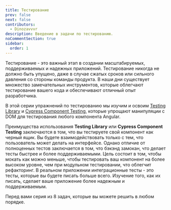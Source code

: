 ---
title: Тестирование
prev: false
next: false
contributors:
  - Dinozavvvr
description: Введение в задачи по тестированию.
noCommentSection: true
sidebar:
  order: 1
---


Тестирование - это важный этап в создании масштабируемых, поддерживаемых и надежных приложений.
Тестирование никогда не должно быть упущено, даже в случае сжатых сроков или сильного давления со стороны команды продукта.
В наши дни существует множество замечательных инструментов, которые облегчают тестирование вашего кода и обеспечивают отличный опыт разработчика.

В этой серии упражнений по тестированию мы изучим и освоим [Testing Library](https://testing-library.com/docs/) и [Cypress Component Testing](https://docs.cypress.io/guides/component-testing/angular/overview), которые упрощают манипуляции с DOM для тестирования любого компонента Angular.

Преимущества использования <b>Testing Library</b> или <b>Cypress Component Testing</b> заключаются в том, что вы тестируете свой компонент как черный ящик. Вы будете взаимодействовать только с тем, что пользователь может делать на интерфейсе. Однако отличие от полноценных тестов заключается в том, что бэкэнд замокан, что делает тесты быстрее и более поддерживаемыми.
Цель состоит в том, чтобы мокать как можно меньше, чтобы тестировать ваш компонент на более высоком уровне, чем при модульном тестировании, что облегчит рефакторинг.
В реальном приложении интеграционные тесты - это тесты, которые вы будете писать больше всего. Изучение того, как их писать, сделает ваше приложение более надежным и поддерживаемым.

Перед вами серия из 8 задач, которые вы можете решить в любом порядке.

<LinkCard
  title="🟢 Harness"
  description="Узнайте, как тестировать с использованием компонентов Angular CDK harness"
  href="/challenges/testing/23-harness/"
/>

<LinkCard
  title="🟢 Checkbox"
  description="Узнайте, как отлаживать ваши тесты с помощью Testing Library на простом приложении с флажками"
  href="/challenges/testing/28-checkbox/"
/>

<LinkCard
  title="🟠 Router"
  description="Узнайте, как тестировать компоненты маршрутизатора"
  href="/challenges/testing/17-router/"
/>

<LinkCard
  title="🟠 Nested Components"
  description="Узнайте, как тестировать вложенные компоненты"
  href="/challenges/testing/18-nested-components/"
/>

<LinkCard
  title="🟠 Input Output"
  description="Узнайте, как тестировать вводы и выводы"
  href="/challenges/testing/19-input-output/"
/>

<LinkCard
  title="🟠 Modal"
  description="Узнайте, как тестировать модальный компонент"
  href="/challenges/testing/20-modal/"
/>

<LinkCard
  title="🟠 Harness Creation"
  description="Узнайте, как создать собственные харнесы для ваших компонентов"
  href="/challenges/testing/24-harness-creation/"
/>

<LinkCard
  title="🔴 Реальное приложение"
  description="Узнайте, как написать серию тестов для реальных приложений"
  href="/challenges/testing/29-real-life-application/"
/>
